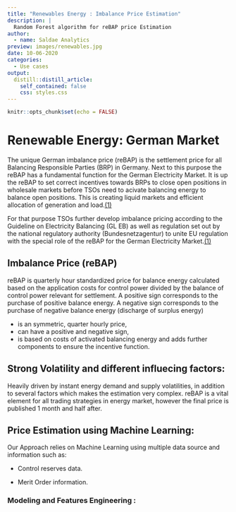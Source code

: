 ```yaml
---
title: "Renewables Energy : Imbalance Price Estimation"
description: |
  Random Forest algorithm for reBAP price Estimation
author:
  - name: Saldae Analytics
preview: images/renewables.jpg
date: 10-06-2020
categories:
  - Use cases
output:
  distill::distill_article:
    self_contained: false
    css: styles.css
---
```


```r
knitr::opts_chunk$set(echo = FALSE)
```

# Renewable Energy: German Market 
The unique German imbalance price (reBAP) is the settlement price for all Balancing Responsible Parties (BRP) in Germany. Next to this purpose the reBAP has a fundamental function for the German Electricity Market. It is up the reBAP to set correct incentives towards BRPs to close open positions in wholesale markets before TSOs need to acivate balancing energy to balance open positions. This is creating liquid markets and efficient allocation of generation and load.[(1)](https://www.regelleistung.net/ext/static/rebap?lang=en) <br>

For that purpose TSOs further develop imbalance pricing according to the Guideline on Electricity Balancing (GL EB) as well as regulation set out by the national regulatory authority (Bundesnetzagentur) to unite EU regulation with the special role of the reBAP for the German Electricity Market.[(1)](https://www.regelleistung.net/ext/static/rebap?lang=en)




## Imbalance Price (reBAP)

reBAP is quarterly hour standardized price for balance energy calculated based on the application costs for control power divided by the balance of control power relevant for settlement.
A positive sign corresponds to the purchase of positive balance energy. A negative sign corresponds to the purchase of negative balance energy (discharge of surplus energy)

* is an symmetric, quarter hourly price,
* can have a positive and negative sign,
* is based on costs of activated balancing energy and adds further components to ensure the incentive function.

## Strong Volatility and different influecing factors:

Heavily driven by instant energy demand and supply volatilities, in addition to several factors which makes the estimation very complex.
reBAP is a vital element for all trading strategies in energy market, however the final price is published 1 month and half after.

## Price Estimation using Machine Learning: 

Our Approach relies on Machine Learning using multiple data source and information such as:

- Control reserves data.

- Merit Order information.

### Modeling and Features Engineering : 
